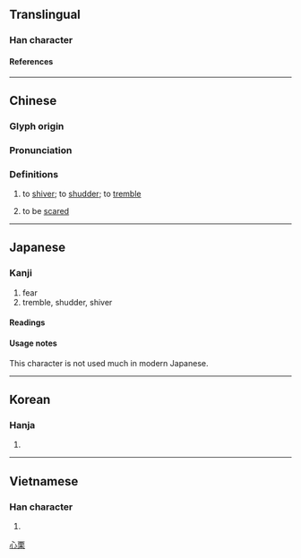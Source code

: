 {{also|栗}}
{{character info/new}}
{{character info/new|0xf9d9}}
==Translingual==

===Han character===
{{Han char|rn=61|rad=心|as=10|sn=13|four=91094|canj=PMWD|ids=⿰忄栗(GHTJKV ''for'' U+6144,K ''for'' U+F9D9}}

====References====
{{Han ref|kx=0397.200|dkj=11042|dj=0736.130|hdz=42336.040|uh=6144|ud=24900|bh=B758|bd=46936}}
{{Han ref|uh=F9D9}}

----

==Chinese==
{{zh-forms|s=栗}}

===Glyph origin===
{{Han etym}}

===Pronunciation===
{{zh-pron
|m=lì
|m-s=
|c=leot6
|c-t=nut5,luut5
|c-t_note=nut5 - vernacular; luut5 - literary
|g=
|h=pfs=
|j=
|md=
|mn=lek
|mn-t=
|w=
|x=
|mc=y
|oc=y
|ma=
|cat=v
}}

===Definitions===
{{zh-hanzi}}

# to [[shiver]]; to [[shudder]]; to [[tremble]]
# {{lb|zh|Taishanese}} to be [[scared]]
#: {{zh-x|慄 到 唔敢 喐|to be so scared one won't dare move|C-T}}

----

==Japanese==

===Kanji===
{{ja-kanji|grade=|rs=心10}}

# fear
# tremble, shudder, shiver

====Readings====
{{ja-readings
|goon=りち
|kanon=りつ
|kun=おそ-れる, おのの-く, ふる-える
}}

====Usage notes====
This character is not used much in modern Japanese.

----

==Korean==

===Hanja===
{{ko-hanja|hangeul=[[률]]>[[율]]|eumhun=|rv=ryul>yul|mr=ryul>yul|y=lyul>yul}}

# {{defn|lang=ko|sort=心10}}

----

==Vietnamese==

===Han character===
{{vi-hantu|[[lật]]|rs=心10}}

# {{defn|lang=vi|sort=心10}}

[[Category:CJKV simplified characters which already existed as traditional characters|心栗]]